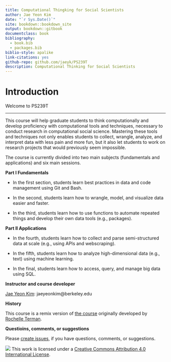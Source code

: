 ```yaml
--- 
title: Computational Thingking for Social Scientists
author: Jae Yeon Kim
date: "`r Sys.Date()`"
site: bookdown::bookdown_site
output: bookdown::gitbook
documentclass: book
bibliography:
  - book.bib
  - packages.bib
biblio-style: apalike
link-citations: yes
github-repo: github.com/jaeyk/PS239T
description: Computational Thinking for Social Scientists
---
```


# Introduction

Welcome to PS239T

___

This course will help graduate students to think computationally and develop proficiency with computational tools and techniques, necessary to conduct research in computational social science. Mastering these tools and techniques not only enables students to collect, wrangle, analyze, and interpret data with less pain and more fun, but it also let students to work on research projects that would previously seem impossible.

The course is currently divided into two main subjects (fundamentals and applications) and six main sessions. 

**Part I Fundamentals**

- In the first section, students learn best practices in data and code management using Git and Bash. 

- In the second, students learn how to wrangle, model, and visualize data easier and faster. 

- In the third, students learn how to use functions to automate repeated things and develop their own data tools (e.g., packages). 

**Part II Applications**

- In the fourth, students learn how to collect and parse semi-structured data at scale (e.g., using APIs and webscraping). 

- In the fifth, students learn how to analyze high-dimensional data (e.g., text) using machine learning. 

- In the final, students learn how to access, query, and manage big data using SQL. 


**Instructor and course developer**

[Jae Yeon Kim](https://jaeyk.github.io/): jaeyeonkim@berkeley.edu

**History**

This course is a remix version of [the course](https://github.com/rochelleterman/PS239T) originally developed by [Rochelle Terman](https://github.com/rochelleterman).

**Questioins, comments, or suggestions**

Please [create issues](https://github.com/jaeyk/PS239T/issues), if you have questions, comments, or suggestions.

![](https://i.creativecommons.org/l/by/4.0/88x31.png) This work is licensed under a [Creative Commons Attribution 4.0 International License](https://creativecommons.org/licenses/by/4.0/).
